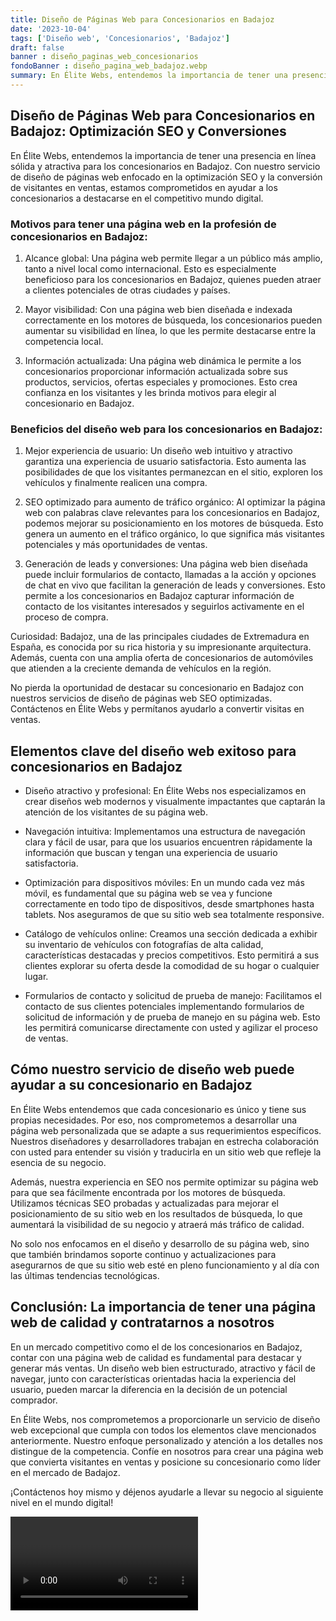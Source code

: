 ```yaml
---
title: Diseño de Páginas Web para Concesionarios en Badajoz
date: '2023-10-04'
tags: ['Diseño web', 'Concesionarios', 'Badajoz']
draft: false
banner : diseño_paginas_web_concesionarios
fondoBanner : diseño_pagina_web_badajoz.webp
summary: En Élite Webs, entendemos la importancia de tener una presencia en línea sólida y atractiva para los concesionarios en Badajoz. Con nuestro servicio de diseño de páginas web enfocado en la optimización SEO y la conversión de visitantes en ventas, estamos comprometidos en ayudar a los concesionarios a destacarse en el competitivo mundo digital.
---
```


## Diseño de Páginas Web para Concesionarios en Badajoz: Optimización SEO y Conversiones

En Élite Webs, entendemos la importancia de tener una presencia en línea sólida y atractiva para los concesionarios en Badajoz. Con nuestro servicio de diseño de páginas web enfocado en la optimización SEO y la conversión de visitantes en ventas, estamos comprometidos en ayudar a los concesionarios a destacarse en el competitivo mundo digital.

### Motivos para tener una página web en la profesión de concesionarios en Badajoz:

1. Alcance global: Una página web permite llegar a un público más amplio, tanto a nivel local como internacional. Esto es especialmente beneficioso para los concesionarios en Badajoz, quienes pueden atraer a clientes potenciales de otras ciudades y países.

2. Mayor visibilidad: Con una página web bien diseñada e indexada correctamente en los motores de búsqueda, los concesionarios pueden aumentar su visibilidad en línea, lo que les permite destacarse entre la competencia local.

3. Información actualizada: Una página web dinámica le permite a los concesionarios proporcionar información actualizada sobre sus productos, servicios, ofertas especiales y promociones. Esto crea confianza en los visitantes y les brinda motivos para elegir al concesionario en Badajoz.

### Beneficios del diseño web para los concesionarios en Badajoz:

1. Mejor experiencia de usuario: Un diseño web intuitivo y atractivo garantiza una experiencia de usuario satisfactoria. Esto aumenta las posibilidades de que los visitantes permanezcan en el sitio, exploren los vehículos y finalmente realicen una compra.

2. SEO optimizado para aumento de tráfico orgánico: Al optimizar la página web con palabras clave relevantes para los concesionarios en Badajoz, podemos mejorar su posicionamiento en los motores de búsqueda. Esto genera un aumento en el tráfico orgánico, lo que significa más visitantes potenciales y más oportunidades de ventas.

3. Generación de leads y conversiones: Una página web bien diseñada puede incluir formularios de contacto, llamadas a la acción y opciones de chat en vivo que facilitan la generación de leads y conversiones. Esto permite a los concesionarios en Badajoz capturar información de contacto de los visitantes interesados y seguirlos activamente en el proceso de compra.

Curiosidad: Badajoz, una de las principales ciudades de Extremadura en España, es conocida por su rica historia y su impresionante arquitectura. Además, cuenta con una amplia oferta de concesionarios de automóviles que atienden a la creciente demanda de vehículos en la región.

No pierda la oportunidad de destacar su concesionario en Badajoz con nuestros servicios de diseño de páginas web SEO optimizadas. Contáctenos en Élite Webs y permítanos ayudarlo a convertir visitas en ventas.

<GifSeo />

<Cta />

## Elementos clave del diseño web exitoso para concesionarios en Badajoz

- Diseño atractivo y profesional: En Élite Webs nos especializamos en crear diseños web modernos y visualmente impactantes que captarán la atención de los visitantes de su página web.

- Navegación intuitiva: Implementamos una estructura de navegación clara y fácil de usar, para que los usuarios encuentren rápidamente la información que buscan y tengan una experiencia de usuario satisfactoria.

- Optimización para dispositivos móviles: En un mundo cada vez más móvil, es fundamental que su página web se vea y funcione correctamente en todo tipo de dispositivos, desde smartphones hasta tablets. Nos aseguramos de que su sitio web sea totalmente responsive.

- Catálogo de vehículos online: Creamos una sección dedicada a exhibir su inventario de vehículos con fotografías de alta calidad, características destacadas y precios competitivos. Esto permitirá a sus clientes explorar su oferta desde la comodidad de su hogar o cualquier lugar.

- Formularios de contacto y solicitud de prueba de manejo: Facilitamos el contacto de sus clientes potenciales implementando formularios de solicitud de información y de prueba de manejo en su página web. Esto les permitirá comunicarse directamente con usted y agilizar el proceso de ventas.

## Cómo nuestro servicio de diseño web puede ayudar a su concesionario en Badajoz

En Élite Webs entendemos que cada concesionario es único y tiene sus propias necesidades. Por eso, nos comprometemos a desarrollar una página web personalizada que se adapte a sus requerimientos específicos. Nuestros diseñadores y desarrolladores trabajan en estrecha colaboración con usted para entender su visión y traducirla en un sitio web que refleje la esencia de su negocio.

Además, nuestra experiencia en SEO nos permite optimizar su página web para que sea fácilmente encontrada por los motores de búsqueda. Utilizamos técnicas SEO probadas y actualizadas para mejorar el posicionamiento de su sitio web en los resultados de búsqueda, lo que aumentará la visibilidad de su negocio y atraerá más tráfico de calidad.

No solo nos enfocamos en el diseño y desarrollo de su página web, sino que también brindamos soporte continuo y actualizaciones para asegurarnos de que su sitio web esté en pleno funcionamiento y al día con las últimas tendencias tecnológicas.

## Conclusión: La importancia de tener una página web de calidad y contratarnos a nosotros

En un mercado competitivo como el de los concesionarios en Badajoz, contar con una página web de calidad es fundamental para destacar y generar más ventas. Un diseño web bien estructurado, atractivo y fácil de navegar, junto con características orientadas hacia la experiencia del usuario, pueden marcar la diferencia en la decisión de un potencial comprador.

En Élite Webs, nos comprometemos a proporcionarle un servicio de diseño web excepcional que cumpla con todos los elementos clave mencionados anteriormente. Nuestro enfoque personalizado y atención a los detalles nos distingue de la competencia. Confíe en nosotros para crear una página web que convierta visitantes en ventas y posicione su concesionario como líder en el mercado de Badajoz.

¡Contáctenos hoy mismo y déjenos ayudarle a llevar su negocio al siguiente nivel en el mundo digital!

<Video />

<CtaBot job='Concesionarios' city='Badajoz'/>

<Gmaps query='Badajoz+españa+maps' />